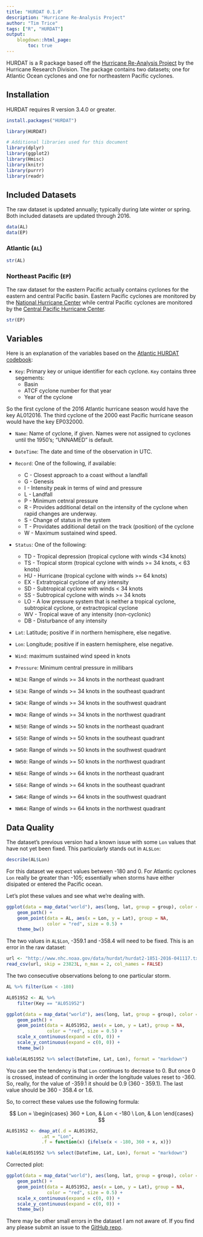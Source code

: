 ```yaml
---
title: "HURDAT 0.1.0"
description: "Hurricane Re-Analysis Project"
author: "Tim Trice"
tags: ["R", "HURDAT"]
output:
    blogdown::html_page:
        toc: true
---
```


HURDAT is a R package based off the [Hurricane Re-Analysis Project](http://www.aoml.noaa.gov/hrd/hurdat/Data_Storm.html) by the Hurricane Research Division. The package contains two datasets; one for Atlantic Ocean cyclones and one for northeastern Pacific cyclones. 

## Installation

HURDAT requires R version 3.4.0 or greater.

```r
install.packages("HURDAT")
```

```r
library(HURDAT)
```

```r
# Additional libraries used for this document
library(dplyr)
library(ggplot2)
library(Hmisc)
library(knitr)
library(purrr)
library(readr)
```

## Included Datasets

The raw dataset is updated annually; typically during late winter or spring. Both included datasets are updated through 2016.

```r
data(AL)
data(EP)
```

### Atlantic (`AL`)

```r
str(AL)
```

### Northeast Pacific (`EP`)

The raw dataset for the eastern Pacific actually contains cyclones for the eastern and central Pacific basin. Eastern Pacific cyclones are monitored by the [National Hurricane Center](http://www.nhc.noaa.gov/) while central Pacific cyclones are monitored by the [Central Pacific Hurricane Center](http://www.prh.noaa.gov/cphc/). 

```r
str(EP)
```

## Variables

Here is an explanation of the variables based on the [Atlantic HURDAT codebook](http://www.nhc.noaa.gov/data/hurdat/hurdat2-format-atlantic.pdf):

* `Key`: Primary key or unique identifier for each cyclone. `Key` contains three segements:
    + Basin
    + ATCF cyclone number for that year
    + Year of the cyclone

So the first cyclone of the 2016 Atlantic hurricane season would have the key AL012016. The third cyclone of the 2000 east Pacific hurricane season would have the key EP032000.

* `Name`: Name of cyclone, if given. Names were not assigned to cyclones until the 1950's; "UNNAMED" is default. 

* `DateTime`: The date and time of the observation in UTC.

* `Record`: One of the following, if available:
    + C - Closest approach to a coast without a landfall
    + G - Genesis
    + I - Intensity peak in terms of wind and pressure
    + L - Landfall
    + P - Minimum cetnral pressure
    + R - Provides additional detail on the intensity of the cyclone when rapid changes are underway. 
    + S - Change of status in the system
    + T - Providates additional detail on the track (position) of the cyclone
    + W - Maximum sustained wind speed.

* `Status`: One of the following:
    + TD - Tropical depression (tropical cyclone with winds <34 knots)
    + TS - Tropical storm (tropical cyclone with winds >= 34 knots, < 63 knots)
    + HU - Hurricane (tropical cyclone with winds >= 64 knots)
    + EX - Extratropical cyclone of any intensity
    + SD - Subtropical cyclone with winds < 34 knots
    + SS - Subtropical cyclone with winds >= 34 knots
    + LO - A low pressure system that is neither a tropical cyclone, subtropical cyclone, or extractropical cyclone
    + WV - Tropical wave of any intensity (non-cyclonic)
    + DB - Disturbance of any intensity

* `Lat`: Latitude; positive if in northern hemisphere, else negative.

* `Lon`: Longitude; positive if in eastern hemisphere, else negative.

* `Wind`: maximum sustained wind speed in knots

* `Pressure`: Minimum central pressure in millibars

* `NE34`: Range of winds >= 34 knots in the northeast quadrant

* `SE34`:  Range of winds >= 34 knots in the southeast quadrant

* `SW34`:  Range of winds >= 34 knots in the southwest quadrant

* `NW34`:  Range of winds >= 34 knots in the northwest quadrant

* `NE50`:  Range of winds >= 50 knots in the northeast quadrant

* `SE50`: Range of winds >= 50 knots in the southeast quadrant

* `SW50`: Range of winds >= 50 knots in the southwest quadrant

* `NW50`: Range of winds >= 50 knots in the northwest quadrant

* `NE64`: Range of winds >= 64 knots in the northeast quadrant

* `SE64`: Range of winds >= 64 knots in the southeast quadrant

* `SW64`: Range of winds >= 64 knots in the southwest quadrant

* `NW64`: Range of winds >= 64 knots in the northwest quadrant

## Data Quality

The dataset's previous version had a known issue with some `Lon` values that have not yet been fixed. This particularly stands out in `AL$Lon`:

```r
describe(AL$Lon)
```

For this dataset we expect values between -180 and 0. For Atlantic cyclones `Lon` really be greater than -105; essentially when storms have either disipated or entered the Pacific ocean. 

Let's plot these values and see what we're dealing with.


```r
ggplot(data = map_data("world"), aes(long, lat, group = group), color = "grey10") + 
    geom_path() + 
    geom_point(data = AL, aes(x = Lon, y = Lat), group = NA, 
               color = "red", size = 0.5) + 
    theme_bw()
```

The two values in `AL$Lon`, -359.1 and -358.4 will need to be fixed. This is an error in the raw dataset:

```r
url <- "http://www.nhc.noaa.gov/data/hurdat/hurdat2-1851-2016-041117.txt"
read_csv(url, skip = 23823L, n_max = 2, col_names = FALSE)
```

The two consecutive observations belong to one particular storm.

```r
AL %>% filter(Lon < -180)
```

```r
AL051952 <- AL %>% 
    filter(Key == "AL051952")
```

```r
ggplot(data = map_data("world"), aes(long, lat, group = group), color = "grey10") + 
    geom_path() + 
    geom_point(data = AL051952, aes(x = Lon, y = Lat), group = NA, 
               color = "red", size = 0.5) + 
    scale_x_continuous(expand = c(0, 0)) + 
    scale_y_continuous(expand = c(0, 0)) + 
    theme_bw()
```

```r
kable(AL051952 %>% select(DateTime, Lat, Lon), format = "markdown")
```

You can see the tendency is that `Lon` continues to decrease to 0. But once 0 is crossed, instead of continuing in order the longitude values reset to -360. So, really, for the value of -359.1 it should be 0.9 (360 - 359.1). The last value should be 360 - 358.4 or 1.6.

So, to correct these values use the following formula:

$$ Lon = \begin{cases} 360 + Lon, & Lon < -180 \ Lon, & Lon \end{cases} $$

```r
AL051952 <- dmap_at(.d = AL051952, 
             .at = "Lon", 
             .f = function(x) {ifelse(x < -180, 360 + x, x)})
```

```r
kable(AL051952 %>% select(DateTime, Lat, Lon), format = "markdown")
```

Corrected plot:

```r
ggplot(data = map_data("world"), aes(long, lat, group = group), color = "grey10") + 
    geom_path() + 
    geom_point(data = AL051952, aes(x = Lon, y = Lat), group = NA, 
               color = "red", size = 0.5) + 
    scale_x_continuous(expand = c(0, 0)) + 
    scale_y_continuous(expand = c(0, 0)) + 
    theme_bw()
```

There may be other small errors in the dataset I am not aware of. If you find any please submit an issue to the [GitHub repo](https://github.com/timtrice/HURDAT/issues).
